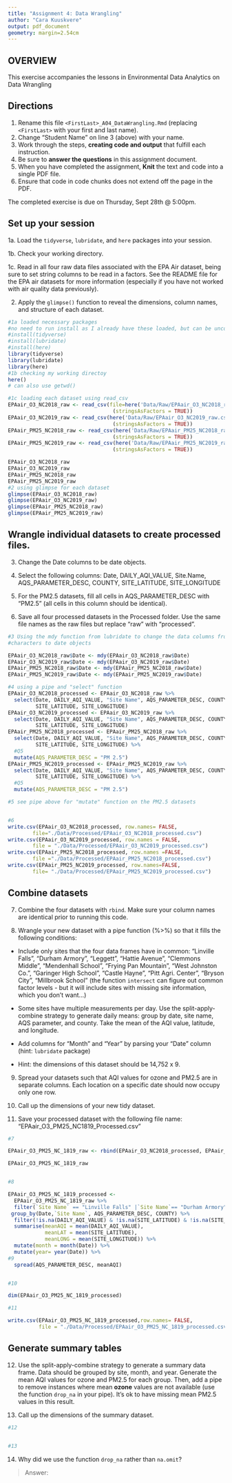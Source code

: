 ```yaml
---
title: "Assignment 4: Data Wrangling"
author: "Cara Kuuskvere"
output: pdf_document
geometry: margin=2.54cm
---
```


## OVERVIEW

This exercise accompanies the lessons in Environmental Data Analytics on Data Wrangling 

## Directions

1. Rename this file `<FirstLast>_A04_DataWrangling.Rmd` (replacing `<FirstLast>` with your first and last name).
2. Change "Student Name" on line 3 (above) with your name.
3. Work through the steps, **creating code and output** that fulfill each instruction.
4. Be sure to **answer the questions** in this assignment document.
5. When you have completed the assignment, **Knit** the text and code into a single PDF file.
6. Ensure that code in code chunks does not extend off the page in the PDF.

The completed exercise is due on Thursday, Sept 28th @ 5:00pm.

## Set up your session 

1a. Load the `tidyverse`,  `lubridate`, and `here` packages into your session.

1b. Check your working directory.

1c. Read in all four raw data files associated with the EPA Air dataset, being sure to set string columns to be read in a factors. See the README file for the EPA air datasets for more information (especially if you have not worked with air quality data previously). 

2. Apply the `glimpse()` function to reveal the dimensions, column names, and structure of each dataset. 

```r
#1a loaded necessary packages
#no need to run install as I already have these loaded, but can be uncommented 
#install(tidyverse)
#install(lubridate)
#install(here)
library(tidyverse)
library(lubridate)
library(here)
#1b checking my working directoy 
here()
# can also use getwd()

#1c loading each dataset using read_csv
EPAair_O3_NC2018_raw <- read_csv(file=here('Data/Raw/EPAair_O3_NC2018_raw.csv'),
                                  (stringsAsFactors = TRUE))
EPAair_O3_NC2019_raw <- read_csv(here('Data/Raw/EPAair_O3_NC2019_raw.csv'),
                                  (stringsAsFactors = TRUE))
EPAair_PM25_NC2018_raw <- read_csv(here('Data/Raw/EPAair_PM25_NC2018_raw.csv'),
                                  (stringsAsFactors = TRUE))
EPAair_PM25_NC2019_raw <- read_csv(here('Data/Raw/EPAair_PM25_NC2019_raw.csv'),
                                  (stringsAsFactors = TRUE))

EPAair_O3_NC2018_raw
EPAair_O3_NC2019_raw
EPAair_PM25_NC2018_raw
EPAair_PM25_NC2019_raw
#2 using glimpse for each dataset
glimpse(EPAair_O3_NC2018_raw)
glimpse(EPAair_O3_NC2019_raw)
glimpse(EPAair_PM25_NC2018_raw)
glimpse(EPAair_PM25_NC2019_raw)
```


## Wrangle individual datasets to create processed files.

3. Change the Date columns to be date objects.

4. Select the following columns: Date, DAILY_AQI_VALUE, Site.Name, AQS_PARAMETER_DESC, COUNTY, SITE_LATITUDE, SITE_LONGITUDE

5. For the PM2.5 datasets, fill all cells in AQS_PARAMETER_DESC with "PM2.5" (all cells in this column should be identical).

6. Save all four processed datasets in the Processed folder. Use the same file names as the raw files but replace "raw" with "processed".

```r
#3 Using the mdy function from lubridate to change the data columns from
#characters to date objects

EPAair_O3_NC2018_raw$Date <- mdy(EPAair_O3_NC2018_raw$Date)
EPAair_O3_NC2019_raw$Date <- mdy(EPAair_O3_NC2019_raw$Date)
EPAair_PM25_NC2018_raw$Date <- mdy(EPAair_PM25_NC2018_raw$Date)
EPAair_PM25_NC2019_raw$Date <- mdy(EPAair_PM25_NC2019_raw$Date)

#4 using a pipe and "select" function 
EPAair_O3_NC2018_processed <- EPAair_O3_NC2018_raw %>% 
  select(Date, DAILY_AQI_VALUE, "Site Name", AQS_PARAMETER_DESC, COUNTY, 
         SITE_LATITUDE, SITE_LONGITUDE)
EPAair_O3_NC2019_processed <- EPAair_O3_NC2019_raw %>% 
  select(Date, DAILY_AQI_VALUE, "Site Name", AQS_PARAMETER_DESC, COUNTY, 
         SITE_LATITUDE, SITE_LONGITUDE)
EPAair_PM25_NC2018_processed <- EPAair_PM25_NC2018_raw %>% 
  select(Date, DAILY_AQI_VALUE, "Site Name", AQS_PARAMETER_DESC, COUNTY, 
         SITE_LATITUDE, SITE_LONGITUDE) %>% 
  #Q5
  mutate(AQS_PARAMETER_DESC = "PM 2.5")
EPAair_PM25_NC2019_processed <- EPAair_PM25_NC2019_raw %>% 
  select(Date, DAILY_AQI_VALUE, "Site Name", AQS_PARAMETER_DESC, COUNTY, 
         SITE_LATITUDE, SITE_LONGITUDE) %>% 
  #Q5
  mutate(AQS_PARAMETER_DESC = "PM 2.5")

#5 see pipe above for "mutate" function on the PM2.5 datasets


#6 
write.csv(EPAair_O3_NC2018_processed, row.names= FALSE,
        file="./Data/Processed/EPAair_O3_NC2018_processed.csv")
write.csv(EPAair_O3_NC2019_processed, row.names = FALSE,
        file = "./Data/Processed/EPAair_O3_NC2019_processed.csv")
write.csv(EPAair_PM25_NC2018_processed, row.names =FALSE, 
        file ="./Data/Processed/EPAair_PM25_NC2018_processed.csv")
write.csv(EPAair_PM25_NC2019_processed, row.names=FALSE,
        file= "./Data/Processed/EPAair_PM25_NC2019_processed.csv")


```


## Combine datasets

7. Combine the four datasets with `rbind`. Make sure your column names are identical prior to running this code.

8. Wrangle your new dataset with a pipe function (%>%) so that it fills the following conditions: 

  * Include only sites that the four data frames have in common: "Linville Falls", "Durham Armory", "Leggett", "Hattie Avenue", "Clemmons Middle", "Mendenhall School", "Frying Pan Mountain", "West Johnston Co.", "Garinger High School", "Castle Hayne", "Pitt Agri. Center", "Bryson City", "Millbrook School" (the function `intersect` can figure out common factor levels - but it will include sites with missing site information, which you don't want...) 

  * Some sites have multiple measurements per day. Use the split-apply-combine strategy to generate daily means: group by date, site name, AQS parameter, and county. Take the mean of the AQI value, latitude, and longitude.
  
  * Add columns for "Month" and "Year" by parsing your "Date" column (hint: `lubridate` package)
  
  * Hint: the dimensions of this dataset should be 14,752 x 9.

9. Spread your datasets such that AQI values for ozone and PM2.5 are in separate columns. Each location on a specific date should now occupy only one row.

10. Call up the dimensions of your new tidy dataset.

11. Save your processed dataset with the following file name: "EPAair_O3_PM25_NC1819_Processed.csv"

```r
#7 

EPAair_O3_PM25_NC_1819_raw <- rbind(EPAair_O3_NC2018_processed, EPAair_O3_NC2019_processed, EPAair_PM25_NC2018_processed, EPAair_PM25_NC2019_processed)

EPAair_O3_PM25_NC_1819_raw


#8 

EPAair_O3_PM25_NC_1819_processed <- 
  EPAair_O3_PM25_NC_1819_raw %>% 
  filter(`Site Name` == "Linville Falls" |`Site Name`== "Durham Armory" | `Site Name`== "Leggett"| `Site Name`== "Hattie Avenue"| `Site Name`== "Clemmons Middle"|`Site Name`== "Mendenhall School"| `Site Name`== "Frying Pan Mountain"| `Site Name`== "West Johnston Co."| `Site Name`== "Garinger High School"| `Site Name`== "Castle Hayne"| `Site Name`== "Pitt Agri. Center"| `Site Name`== "Bryson City"| `Site Name`== "Millbrook School") %>% 
 group_by(Date,`Site Name`, AQS_PARAMETER_DESC, COUNTY) %>%
  filter(!is.na(DAILY_AQI_VALUE) & !is.na(SITE_LATITUDE) & !is.na(SITE_LONGITUDE)) %>%
  summarise(meanAQI = mean(DAILY_AQI_VALUE), 
            meanLAT = mean(SITE_LATITUDE), 
            meanLONG = mean(SITE_LONGITUDE)) %>% 
  mutate(month = month(Date)) %>% 
  mutate(year= year(Date)) %>% 
#9
  spread(AQS_PARAMETER_DESC, meanAQI)


#10

dim(EPAair_O3_PM25_NC_1819_processed)

#11

write.csv(EPAair_O3_PM25_NC_1819_processed,row.names= FALSE,
          file = "./Data/Processed/EPAair_O3_PM25_NC_1819_processed.csv")
```


## Generate summary tables

12. Use the split-apply-combine strategy to generate a summary data frame. Data should be grouped by site, month, and year. Generate the mean AQI values for ozone and PM2.5 for each group. Then, add a pipe to remove instances where mean **ozone** values are not available (use the function `drop_na` in your pipe). It's ok to have missing mean PM2.5 values in this result. 

13. Call up the dimensions of the summary dataset.

```r

#12


#13


```

14. Why did we use the function `drop_na` rather than `na.omit`?

> Answer: 
